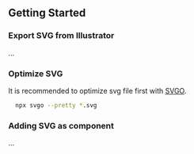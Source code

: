 
<Meta title="Icon/Getting Started" />

## Getting Started

### Export SVG from Illustrator

...

### Optimize SVG

It is recommended to optimize svg file first with [SVGO](https://github.com/svg/svgo).

```sh
  npx svgo --pretty *.svg
```

### Adding SVG as component

...
